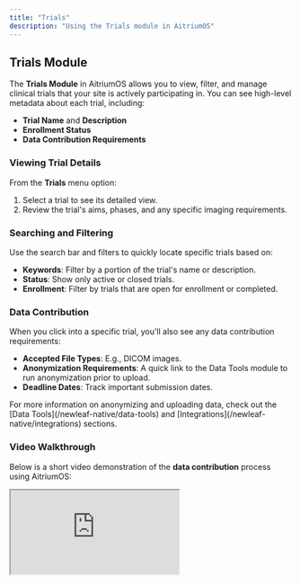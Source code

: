 ```yaml
---
title: "Trials"
description: "Using the Trials module in AitriumOS"
---
```


## Trials Module

The **Trials Module** in AitriumOS allows you to view, filter, and manage clinical trials that your site is actively participating in. You can see high-level metadata about each trial, including:

- **Trial Name** and **Description**
- **Enrollment Status**
- **Data Contribution Requirements**

### Viewing Trial Details

From the **Trials** menu option:
1. Select a trial to see its detailed view.
2. Review the trial's aims, phases, and any specific imaging requirements.

### Searching and Filtering

Use the search bar and filters to quickly locate specific trials based on:
- **Keywords**: Filter by a portion of the trial's name or description.
- **Status**: Show only active or closed trials.
- **Enrollment**: Filter by trials that are open for enrollment or completed.

### Data Contribution

When you click into a specific trial, you'll also see any data contribution requirements:
- **Accepted File Types**: E.g., DICOM images.
- **Anonymization Requirements**: A quick link to the Data Tools module to run anonymization prior to upload.
- **Deadline Dates**: Track important submission dates.

<Info>
  For more information on anonymizing and uploading data, check out the [Data Tools](/newleaf-native/data-tools) and [Integrations](/newleaf-native/integrations) sections.
</Info>

### Video Walkthrough

Below is a short video demonstration of the **data contribution** process using AitriumOS:

<div style={{ position: "relative", paddingBottom: "56.25%", height: 0, overflow: "hidden", maxWidth: "100%", borderRadius: "8px" }}>
  <iframe 
    src="https://supercut.video/embed/aitrium/QD-6W5TGHaZvu0_qWA5H3L"
    style={{ position: "absolute", top: 0, left: 0, width: "100%", height: "100%", border: 0 }}
    allow="accelerometer; autoplay; clipboard-write; encrypted-media; gyroscope; picture-in-picture"
    allowFullScreen
  />
</div>

<Note>
  This video provides a step-by-step guide for contributing data to trials. If the video doesn't load, please ensure you have a stable internet connection or contact support.
</Note>